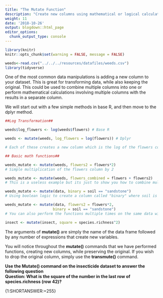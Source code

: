 ```yaml
---
title: "The Mutate Function"
description: "Create new columns using mathematical or logical calculations of other columns"
weight: 11
date: '2018-10-26'
output: blogdown::html_page
editor_options:
  chunk_output_type: console
---
```

```r
library(knitr)
knitr::opts_chunk$set(warning = FALSE, message = FALSE)
```

```r
weeds<-read.csv("../../../resources/datafiles/weeds.csv")
library(tidyverse)
```  

One of the most common data manipulations is adding a new column to your dataset. This is great for transforming data, while also keeping the original. This could be used to combine multiple columns into one or perform mathematical calculations involving multiple columns with the results in a separate column.  

We will start out with a few simple methods in base R, and then move to the dplyr method.  

```r
##Log Transformation##

weeds$log_flowers <- log(weeds$flowers) # Base R

weeds <- mutate(weeds, log_flowers = log(flowers)) # Dplyr

# Each of these creates a new column which is the log of the flowers column.

## Basic math functions##

weeds_mutate <- mutate(weeds, flowers2 = flowers*2) 
# Simple multiplication of the flowers column by 2

weeds_mutate <- mutate(weeds, flowers_combined = flowers + flowers2) 
# This is a useless example but its just to show you how to combine multiple columns. 

weeds_mutate <- mutate(data, binary = soil == "sandstone") 
# Using boolean logic to create a column called "binary" where soil is exactly (hence double ='s) sandstone. 

weeds_mutate <- mutate(data, flowers2 = flowers*2,
                      binary = soil == "sandstone") 
# You can also perform the functions multiple times on the same data within one line. 

```

```r
insect <- mutate(insect, square = species.richness^2)

```
The arguments of **mutate()** are simply the name of the data frame followed by any number of expressions that create new variables.  

You will notice throughout the **mutate()** commands that we have performed functions, creating new columns, while preserving the original. If you wish to drop the original column, simply use the **transmute()** command.

**Use the Mutate() command on the insecticide dataset to answer the following question**  
**Question: What is the square of the number in the last row of species.richness (row 42)?**  

{1:SHORTANSWER:=255}  
